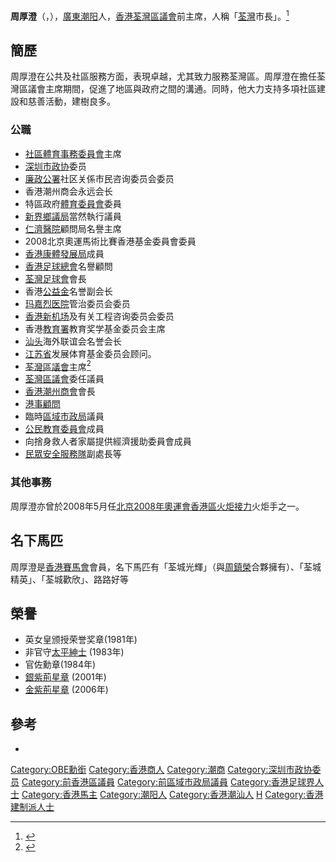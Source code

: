'''周厚澄'''{{GBSHK}}{{OBE}}{{JP}}（{{lang-en|Chau How-chen}}，{{bd|1937年||2017年|8月7日|catIdx=Chau周}}），[[廣東|廣東]][[潮阳|潮阳]]人，[[香港|香港]][[荃灣區議會|荃灣區議會]]前主席，人稱「[[荃灣|荃灣]]市長」。<ref>{{cite news|url=http://hk.on.cc/hk/bkn/cnt/news/20170807/bkn-20170807112546334-0807_00822_001.html|title=「荃灣市長」周厚澄辭世　享年80歲|agency=東網|date=2017-08-07|accessdate=2017-12-15|archive-date=2018-08-24|archive-url=https://web.archive.org/web/20180824002228/http://hk.on.cc/hk/bkn/cnt/news/20170807/bkn-20170807112546334-0807_00822_001.html|dead-url=no}}</ref>

== 簡歷 ==
周厚澄在公共及社區服務方面，表現卓越，尤其致力服務荃灣區。周厚澄在擔任荃灣區議會主席期間，促進了地區與政府之間的溝通。同時，他大力支持多項社區建設和慈善活動，建樹良多。

=== 公職 ===
*[[社區體育事務委員會|社區體育事務委員會]]主席
*[[深圳市|深圳市]][[政协|政协]]委员
*[[廉政公署|廉政公署]]社区关係市民咨询委员会委员
*香港潮州商会永远会长
*特區政府[[體育委員會|體育委員會]]委員
*[[新界鄉議局|新界鄉議局]]當然執行議員
*[[仁濟醫院_(香港)|仁濟醫院]]顧問局名譽主席
*2008北京奧運馬術比賽香港基金委員會委員
*[[香港康體發展局|香港康體發展局]]成員
*[[香港足球總會|香港足球總會]]名譽顧問
*[[荃灣足球會|荃灣足球會]]會長
*香港[[公益金|公益金]]名誉副会长
*[[玛嘉烈医院|玛嘉烈医院]]管治委员会委员
*[[香港新机场|香港新机场]]及有关工程咨询委员会委员
*香港[[教育署|教育署]]教育奖学基金委员会主席
*[[汕头|汕头]]海外联谊会名誉会长
*[[江苏省|江苏省]]发展体育基金委员会顾问。
*[[荃灣區議會|荃灣區議會]]主席<ref>{{Cite web |url=http://orientaldaily.on.cc/cnt/news/20100825/00176_043.html |title=委任區議員三分一要走 |accessdate=2014-05-29 |archive-date=2016-03-05 |archive-url=https://web.archive.org/web/20160305022459/http://orientaldaily.on.cc/cnt/news/20100825/00176_043.html |dead-url=no }}</ref>
*[[荃灣區議會|荃灣區議會]]委任議員
*[[香港潮州商會|香港潮州商會]]會長
*[[港事顧問|港事顧問]]
*臨時[[區域市政局|區域市政局]]議員
*[[公民教育委員會|公民教育委員會]]成員
*向捨身救人者家屬提供經濟援助委員會成員
*[[民眾安全服務隊|民眾安全服務隊]]副處長等

=== 其他事務 ===
周厚澄亦曾於2008年5月任[[北京2008年奧運會香港區火炬接力|北京2008年奧運會香港區火炬接力]]火炬手之一。

==名下馬匹==
周厚澄是[[香港賽馬會|香港賽馬會]]會員，名下馬匹有「荃城光輝」（與[[周鎮榮|周鎮榮]]合夥擁有）、「荃城精英」、「荃城歡欣」、路路好等

==榮譽==
*英女皇颁授荣誉奖章(1981年)
*非官守[[太平紳士|太平紳士]] (1983年)
*官佐勳章(1984年)
*[[銀紫荊星章|銀紫荊星章]] (2001年)
*[[金紫荊星章|金紫荊星章]] (2006年)

==參考==
{{reflist}}
*

{{DEFAULTSORT:Chau周}}
[[Category:OBE勳銜|Category:OBE勳銜]]
[[Category:香港商人|Category:香港商人]]
[[Category:潮商|Category:潮商]]
[[Category:深圳市政协委员|Category:深圳市政协委员]]
[[Category:前香港區議員|Category:前香港區議員]]
[[Category:前區域市政局議員|Category:前區域市政局議員]]
[[Category:香港足球界人士|Category:香港足球界人士]]
[[Category:香港馬主|Category:香港馬主]]
[[Category:潮阳人|Category:潮阳人]]
[[Category:香港潮汕人|Category:香港潮汕人]]
[[Category:周姓|H]]
[[Category:香港建制派人士|Category:香港建制派人士]]